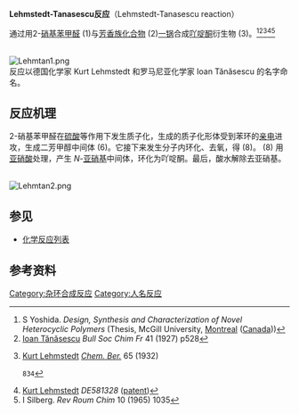 '''Lehmstedt-Tanasescu反应'''（Lehmstedt-Tanasescu reaction）

通过用2-[[硝基|硝基]][[苯甲醛|苯甲醛]] (1)与[[芳香族化合物|芳香族化合物]] (2)[[一锅|一锅]]合成[[吖啶酮|吖啶酮]]衍生物 (3)。<ref>S Yoshida. ''Design, Synthesis and Characterization of Novel Heterocyclic Polymers'' (Thesis, McGill University, [[Montreal|Montreal]] ([[Canada|Canada]]))</ref><ref>[[Ioan_Tănăsescu|Ioan Tănăsescu]] ''Bull Soc Chim Fr'' 41 (1927) p528</ref><ref>[[Kurt_Lehmstedt|Kurt Lehmstedt]]  ''[[Chem._Ber.|Chem. Ber.]]'' 65 (1932) {{DOI|10.1002/cber.19320650531}}
 834</ref><ref>[[Kurt_Lehmstedt|Kurt Lehmstedt]] ''DE581328'' ([[patent|patent]])</ref><ref>I Silberg. ''Rev Roum Chim'' 10 (1965) 1035</ref>

<br />
[[Image:Lehmtan1.png|center]]
<br />

反应以德国化学家 Kurt Lehmstedt 和罗马尼亚化学家 Ioan Tănăsescu 的名字命名。

==反应机理==
2-硝基苯甲醛在[[硫酸|硫酸]]等作用下发生质子化，生成的质子化形体受到苯环的[[亲电|亲电]]进攻，生成二芳甲醇中间体 (6)。它接下来发生分子内环化、去氧，得 (8)。 (8) 用[[亚硝酸|亚硝酸]]处理，产生 ''N''-[[亚硝基|亚硝基]]中间体，环化为吖啶酮。最后，酸水解除去亚硝基。

<br />
[[Image:Lehmtan2.png|center]]

==参见==
*[[化学反应列表|化学反应列表]]

==参考资料==
{{reflist}}

[[Category:杂环合成反应|Category:杂环合成反应]]
[[Category:人名反应|Category:人名反应]]
